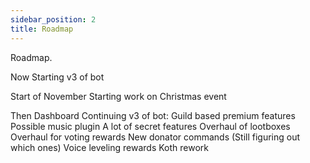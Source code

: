 ```yaml
---
sidebar_position: 2
title: Roadmap
---
```


Roadmap.

<Underline />

Now
Starting v3 of bot

Start of November
Starting work on Christmas event

Then
Dashboard
Continuing v3 of bot:
Guild based premium features
Possible music plugin
A lot of secret features
Overhaul of lootboxes
Overhaul for voting rewards
New donator commands (Still figuring out which ones)
Voice leveling rewards
Koth rework
